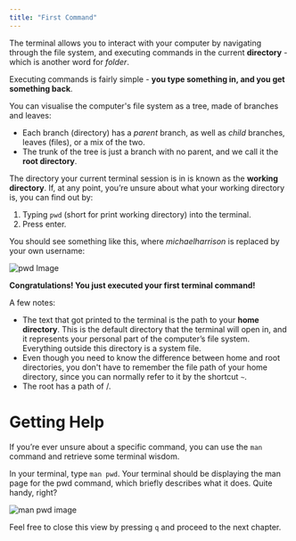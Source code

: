 ```yaml
---
title: "First Command"
---
```


The terminal allows you to interact with your computer by navigating through the file system, and executing commands in the current **directory** - which is another word for *folder*.

Executing commands is fairly simple - **you type something in, and you get something back**.

You can visualise the computer's file system as a tree, made of branches and leaves:

- Each branch (directory) has a *parent* branch, as well as *child* branches, leaves (files), or a mix of the two.
- The trunk of the tree is just a branch with no parent, and we call it the **root directory**.

The directory your current terminal session is in is known as the **working directory**. If, at any point, you’re unsure about what your working directory is, you can find out by:

1. Typing `pwd` (short for print working directory) into the terminal.
2. Press enter.

You should see something like this, where *michaelharrison* is replaced by your own username:

![pwd Image](https://firebasestorage.googleapis.com/v0/b/avocado-on-toast.appspot.com/o/course%2F2-pwd.png?alt=media&token=dfedcfab-ee0a-45ac-9275-31a10e6f66a5 "pwd")

**Congratulations! You just executed your first terminal command!**

A few notes:

- The text that got printed to the terminal is the path to your **home directory**. This is the default directory that the terminal will open in, and it represents your personal part of the computer’s file system. Everything outside this directory is a system file.
- Even though you need to know the difference between home and root directories, you don't have to remember the file path of your home directory, since you can normally refer to it by the shortcut `~`.
- The root has a path of /.


# Getting Help

If you’re ever unsure about a specific command, you can use the `man` command and retrieve some terminal wisdom.

In your terminal, type `man pwd`.
Your terminal should be displaying the man page for the pwd command, which briefly describes what it does. Quite handy, right?

![man pwd image](https://firebasestorage.googleapis.com/v0/b/avocado-on-toast.appspot.com/o/images%2F19ca10f8cda1fd9a707fc9e112d00ca1079c5ff21a030e9c48d24f783ed7.png?alt=media&token=fbdc33ae-f610-4486-943e-a076ae686433 "man pwd")

Feel free to close this view by pressing `q` and proceed to the next chapter.